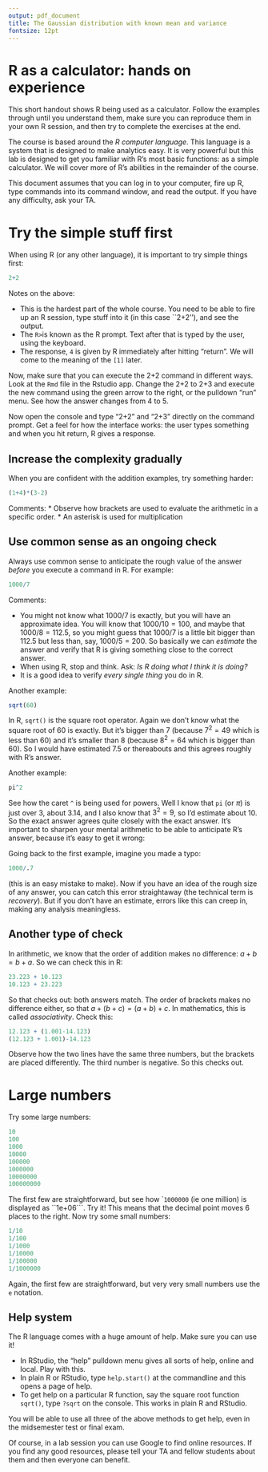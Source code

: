 ```yaml
---
output: pdf_document
title: The Gaussian distribution with known mean and variance
fontsize: 12pt
---
```


# R as a calculator: hands on experience

This short handout shows R being used as a calculator.  Follow the
examples through until you understand them, make sure you can
reproduce them in your own R session, and then try to complete the
exercises at the end.
       
The course is based around the _R computer language_.  This language
is a system that is designed to make analytics easy.  It is very
powerful but this lab is designed to get you familiar with R's most
basic functions: as a simple calculator.  We will cover more of R's
abilities in the remainder of the course.

This document assumes that you can log in to your computer, fire up R,
type commands into its command window, and read the output.  If you
have any difficulty, ask your TA.



# Try the simple stuff first

When using R (or any other language), it is important to try simple
things first:

```r
2+2
```

Notes on the above:

* This is the hardest part of the whole course.  You need to be
  able to fire up an R session, type stuff into it (in this case
  ``2+2''), and see the output.
* The ```R>```is known as the R prompt.  Text after that is
  typed by the user, using the keyboard.
* The response, ```4``` is given by R immediately after hitting "return".
  We will come to the   meaning of the ```[1]``` later.


Now, make sure that you can execute the 2+2 command in different ways.
Look at the ```Rmd``` file in the Rstudio app.  Change the 2+2 to 2+3
and execute the new command using the green arrow to the right, or the
pulldown "run" menu.  See how the answer changes from 4 to 5.

Now open the console and type "2+2" and "2+3" directly on the command
prompt.  Get a feel for how the interface works: the user types
something and when you hit return, R gives a response.

## Increase the complexity gradually

When you are confident with the addition examples, try something harder:

```r
(1+4)*(3-2)
```

Comments:
* Observe how brackets are used to evaluate the arithmetic in a specific order.
* An asterisk is used for multiplication

## Use common sense as an ongoing check

Always use common sense to anticipate the rough value of the answer
_before_ you execute a command in R.  For example:

```r
1000/7
```

Comments: 

* You might not know what $1000/7$ is exactly, but you will have
  an approximate idea.  You will know that $1000/10=100$, and maybe
  that $1000/8=112.5$, so you might guess that $1000/7$ is a little
  bit bigger than 112.5 but less than, say, $1000/5=200$.  So
  basically we can *estimate* the answer and verify that R is
  giving something close to the correct answer.
* When using R, stop and think.  Ask: _Is R doing what I think
  it is doing?_
* It is a good idea to verify _every single thing_ you do in R.


Another example:


```r
sqrt(60)
```

In R, ```sqrt()``` is the square root operator.  Again we don't know
what the square root of 60 is exactly.  But it's bigger than 7
(because $7^2=49$ which is less than 60) and it's smaller than 8
(because $8^2=64$ which is bigger than 60).  So I would have estimated
7.5 or thereabouts and this agrees roughly with R's answer.

Another example:


```r
pi^2
```

See how the caret ```^``` is being used for powers.  Well I know that
```pi``` (or $\pi$) is just over 3, about 3.14, and I also know that
$3^2=9$, so I'd estimate about 10.  So the exact answer agrees quite
closely with the exact answer.
It's important to sharpen your mental arithmetic to be able to
anticipate R's answer, because it's easy to get it wrong:

Going back to the first example, imagine you made a typo:

```r
1000/.7
```

(this is an easy mistake to make).  Now if you have an idea of the
rough size of any answer, you can catch this error straightaway (the
technical term is _recovery_).  But if you don't have an estimate,
errors like this can creep in, making any analysis meaningless.


## Another type of check


In arithmetic, we know that the order of addition makes no difference:
$a+b=b+a$.  So we can check this in R:


```r
23.223 + 10.123
10.123 + 23.223
```

So that checks out: both answers match.  The order of brackets makes
no difference either, so that $a+(b+c) = (a+b)+c$.  In mathematics,
this is called *associativity*. Check this:

```r
12.123 + (1.001-14.123)
(12.123 + 1.001)-14.123
```

Observe how the two lines have the same three numbers, but the
brackets are placed differently.  The third number is negative.  So
this checks out.


# Large numbers

Try some large numbers:

```r
10
100
1000
10000
100000
1000000
10000000
100000000
```

The first few are straightforward, but see how ````1000000``` (ie one
million) is displayed as ``1e+06```.  Try it!  This means that the
decimal point moves 6 places to the right.  Now try some small
numbers:

```r
1/10
1/100
1/1000
1/10000
1/100000
1/1000000
```

Again, the first few are straightforward, but very very small numbers
use the ```e``` notation.


## Help system

The R language comes with a huge amount of help.  Make sure you can
use it!

* In RStudio, the "help" pulldown menu gives all sorts of help, online
and local. Play with this.
* In plain R or RStudio, type ```help.start()``` at the commandline and
this opens a page of help.
* To get help on a particular R function, say the square root function
```sqrt()```, type ```?sqrt``` on the console.  This works in plain R
and RStudio.


You will be able to use all three of the above methods to get help,
even in the midsemester test or final exam. 

Of course, in a lab session you can use Google to find online
resources.  If you find any good resources, please tell your TA and
fellow students about them and then everyone can benefit.

